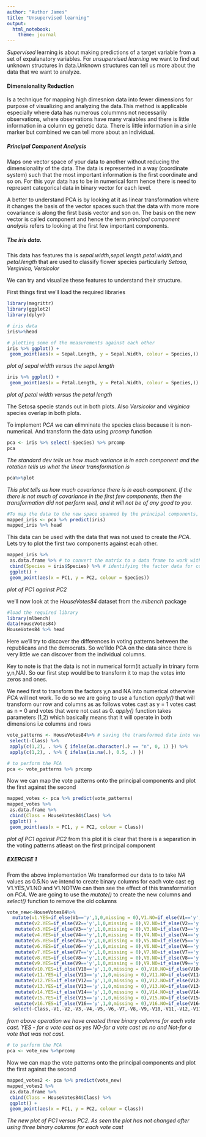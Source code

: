 ---
author: "Author James"
title: "Unsupervised learning"
output:
  html_notebook: 
    theme: journal
---



*Supervised* learning is about making predictions of a target variable from a set of expalanatory variables. For *unsupervised learning* we want to find out unknown structures in data.Unknown structures can tell us more about the data that we want to analyze.

#### Dimensionality Reduction
Is a technique for mapping high dimesnion data into fewer dimensions for purpose of visualizing and analyzing the data.This method is applicable especially where data has numerous colummns not necessarily observations, where observations have many vraiables and there is little information in a column eg genetic data. There is little information in a sinle marker but combined we can tell more about an individual.

##### Principal Component Analysis
Maps one vector space of your data to another without reducing the dimensionality of the data. The data is represented in a way (coordinate system) such that the most important information  is the first coordinate  and so on. For this yoyr data has to be in numerical form hence there is need to represent categorical data in binary vector for each level.

A better to understand PCA is by looking at it as linear transformation where it changes the basis of the vector spaces such that the data with more more covariance is along the first basis vector and son on. The basis on the new vector is called component and hence  the term *principal component analysis*  refers to looking at the first few important components.

##### The iris data.
This data has features tha is *sepal.width*,*sepal.length*,*petal.width*,and *petal.length* that are used to classify flower species particularly *Setosa, Verginica, Versicolor*

We can try and visualize these features to understand their structure.

First things first we'll load the required libraries
```{r}
library(magrittr)
library(ggplot2)
library(dplyr)
```


```{r}
# iris data
iris%>%head
```



```{r}
# plotting some of the measurements against each other
iris %>% ggplot() +
 geom_point(aes(x = Sepal.Length, y = Sepal.Width, colour = Species,))
```
*plot of sepal width versus the sepal length*


```{r}
iris %>% ggplot() +
 geom_point(aes(x = Petal.Length, y = Petal.Width, colour = Species,))
```
*plot of petal width versus the petal length*


The Setosa specie stands out in both plots. Also *Versicolor* and *virginica* species overlap in both plots.

To implement *PCA* we can elimninate the species class because it is non-numerical. And transform the data using *prcomp* function

```{r}
pca <- iris %>% select(-Species) %>% prcomp
pca
```
*The standard dev tells us how much variance is in each component and the rotation tells us what the linear transformation is*

```{r}
pca%>%plot
```
*This plot tells us how much covariance there is in each component. If the there is not much of covariance in the first few components, then the transformation did not perform well, and it will not be of any good to you.*

```{r}
#To map the data to the new space spanned by the principal components, we use the predict() function
mapped_iris <- pca %>% predict(iris)
mapped_iris %>% head
```

This data can be used with the data that was not used to create the *PCA*. Lets try to plot the first two components against ecah other.

```{r}
mapped_iris %>% 
 as.data.frame %>% # to convert the matrix to a data frame to work with ggplot
 cbind(Species = iris$Species) %>% # identifying the factor data for coloring the plot according to species
 ggplot() +
 geom_point(aes(x = PC1, y = PC2, colour = Species))
```
*plot of PC1 against PC2*

we'll now look at the *HouseVotes84* dataset from the *mlbench* package
```{r}
#load the required library
library(mlbench)
data(HouseVotes84)
HouseVotes84 %>% head
```

Here we'll try to discover the  differences in voting patterns between the republicans and the democrats. So we'lldo PCA on the data since there is very little we can discover from the individual columns.

Key to note is that the data is not in numerical form(it actually in trinary form y,n,NA). So our first step would be to transform it to map the votes into zeros and ones.

We need first to transform the factors  y,n and NA into numerical otherwise *PCA* will not work. To do so we are going to use a function *apply()* that will transform our row and columns as as follows votes cast as y = 1 votes cast as n = 0 and votes that were  not cast as 0. *apply()* function takes parameters (1,2) which basically means that it will operate in both dimensions i.e columns and rows

```{r}
vote_patterns <- HouseVotes84%>% # saving the transformed data into variable vote_patterns
 select(-Class) %>%
 apply(c(1,2), . %>% { ifelse(as.character(.) == "n", 0, 1) }) %>%
 apply(c(1,2), . %>% { ifelse(is.na(.), 0.5, .) })
```


```{r}
# to perform the PCA
pca <- vote_patterns %>% prcomp
```

Now we can map the vote patterns onto the principal components and plot the first against the second

```{r}
mapped_votes <- pca %>% predict(vote_patterns)
mapped_votes %>%
 as.data.frame %>%
 cbind(Class = HouseVotes84$Class) %>%
 ggplot() +
 geom_point(aes(x = PC1, y = PC2, colour = Class))
```
*plot of PC1 against PC2*
from this plot it is clear that there is a separation in the voting patterns atleast on the first principal component


##### EXERCISE 1
From the above implementation We transformed our data to to take *NA* values as 0.5.No we intend to create binary columns for each vote cast eg V1.YES,V1.NO and V1.NOTWe can then see the effect of this transformation on *PCA*. We are going to use the *mutate()* to create the new columns and *select()* function to remove the old columns

```{r}
vote_new<-HouseVotes84%>%
  mutate(v1.YES=if_else(V1=='y',1,0,missing = 0),V1.NO=if_else(V1=='y',0,1,missing = 0),V1.NOT=if_else(V1=='y',0,0,missing = 1))%>%
   mutate(v2.YES=if_else(V2=='y',1,0,missing = 0),V2.NO=if_else(V2=='y',0,1,missing = 0),V2.NOT=if_else(V2=='y',0,0,missing = 1))%>%
   mutate(v3.YES=if_else(V3=='y',1,0,missing = 0),V3.NO=if_else(V3=='y',0,1,missing = 0),V3.NOT=if_else(V3=='y',0,0,missing = 1))%>%
   mutate(v4.YES=if_else(V4=='y',1,0,missing = 0),V4.NO=if_else(V4=='y',0,1,missing = 0),V4.NOT=if_else(V4=='y',0,0,missing = 1))%>%
   mutate(v5.YES=if_else(V5=='y',1,0,missing = 0),V5.NO=if_else(V5=='y',0,1,missing = 0),V5.NOT=if_else(V5=='y',0,0,missing = 1))%>%
   mutate(v6.YES=if_else(V6=='y',1,0,missing = 0),V6.NO=if_else(V6=='y',0,1,missing = 0),V6.NOT=if_else(V6=='y',0,0,missing = 1))%>%
   mutate(v7.YES=if_else(V7=='y',1,0,missing = 0),V7.NO=if_else(V7=='y',0,1,missing = 0),V7.NOT=if_else(V7=='y',0,0,missing = 1))%>%
   mutate(v8.YES=if_else(V8=='y',1,0,missing = 0),V8.NO=if_else(V8=='y',0,1,missing = 0),V8.NOT=if_else(V8=='y',0,0,missing = 1))%>%
   mutate(v9.YES=if_else(V9=='y',1,0,missing = 0),V9.NO=if_else(V9=='y',0,1,missing = 0),V9.NOT=if_else(V9=='y',0,0,missing = 1))%>%
   mutate(v10.YES=if_else(V10=='y',1,0,missing = 0),V10.NO=if_else(V10=='y',0,1,missing = 0),V10.NOT=if_else(V10=='y',0,0,missing = 1))%>%
   mutate(v11.YES=if_else(V11=='y',1,0,missing = 0),V11.NO=if_else(V11=='y',0,1,missing = 0),V11.NOT=if_else(V11=='y',0,0,missing = 1))%>%
   mutate(v12.YES=if_else(V12=='y',1,0,missing = 0),V12.NO=if_else(V12=='y',0,1,missing = 0),V12.NOT=if_else(V12=='y',0,0,missing = 1))%>%
   mutate(v13.YES=if_else(V13=='y',1,0,missing = 0),V13.NO=if_else(V13=='y',0,1,missing = 0),V13.NOT=if_else(V13=='y',0,0,missing = 1))%>%
   mutate(v14.YES=if_else(V14=='y',1,0,missing = 0),V14.NO=if_else(V14=='y',0,1,missing = 0),V14.NOT=if_else(V14=='y',0,0,missing = 1))%>%
   mutate(v15.YES=if_else(V15=='y',1,0,missing = 0),V15.NO=if_else(V15=='y',0,1,missing = 0),V15.NOT=if_else(V15=='y',0,0,missing = 1))%>%
   mutate(v16.YES=if_else(V16=='y',1,0,missing = 0),V16.NO=if_else(V16=='y',0,1,missing = 0),V16.NOT=if_else(V16=='y',0,0,missing = 1))%>%
  select(-Class,-V1,-V2,-V3,-V4,-V5,-V6,-V7,-V8,-V9,-V10,-V11,-V12,-V13,-V14,-V15,-V16)
```
*from above operation we have created three binary columns for each vote cast. YES - for a vote cast as yes NO-for a vote cast as no and Not-for a vote that was not cast.*

```{r}
# to perform the PCA
pca <- vote_new %>%prcomp
```

Now we can map the vote patterns onto the principal components and plot the first against the second

```{r}
mapped_votes2 <- pca %>% predict(vote_new)
mapped_votes2 %>%
 as.data.frame %>%
 cbind(Class = HouseVotes84$Class) %>%
 ggplot() +
 geom_point(aes(x = PC1, y = PC2, colour = Class))
```
*The new plot of PC1 versus PC2. As seen the plot has not changed after using three binary columns for each vote cast*
